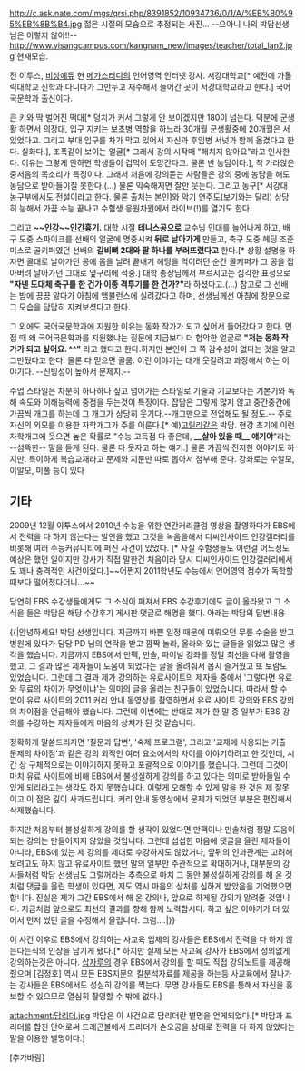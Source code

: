 http://c.ask.nate.com/imgs/qrsi.php/8391852/10934736/0/1/A/%EB%B0%95%EB%8B%B4.jpg
젊은 시절의 모습으로 추정되는 사진... --으아니 나의 박담선생님은 이렇지 않아!!--
http://www.visangcampus.com/kangnam_new/images/teacher/total_lan2.jpg
현재모습.


전 이투스, [[비상에듀]] 현 [[메가스터디]]의 언어영역 인터넷 강사.
서강대학교[* 예전에 가톨릭대학교 신학과 다니다가 그만두고 재수해서 들어간 곳이 서강대학교라고 한다.] 국어국문학과 출신이다.

큰 키와 딱 벌어진 떡대[* 덩치가 커서 그렇게 안 보이겠지만 180이 넘는다. 덕분에 군생활 하면서 의장대, 입구 지키는 보초병 역할을 하느라 30개월 군생활중에 20개월은 서 있었다고. 그리고 부대 입구를 차가 막고 있어서 자신과 후임병 서넛과 함께 옮겼다고 한다. 실화다.], 조폭같이 보이는 얼굴[* 그래서 강의 시작때 "해치지 않아요"라고 인사한다. 이유는 그렇게 안하면 학생들이 겁먹어 도망간다고. 물론 반 농담이다.], 착 가라앉은 중저음의 목소리가 특징이다. 
그래서 처음에 강의듣는 사람들은 강의 중에 농담을 해도 농담으로 받아들이질 못한다.(...) 물론 익숙해지면 잘만 웃는다. 그리고 농구[* 서강대 농구부에서도 전설이라고 한다. 물론 출처는 본인]와 악기 연주도(보기와는 달리) 상당히 능해서 가끔 수능 끝나고 수험생 응원차원에서 라이브(!)를 열기도 한다.

그리고 '''~~인강~~인간흉기.''' 대학 시절 '''테니스공으로''' 교수님 인대를 늘어나게 하고, 배구 도중 스파이크를 선배의 얼굴에 명중시켜 '''뒤로 날아가게''' 만들고, 축구 도중 헤딩 조준 미스로 골키퍼였던 선배의 '''갈비뼈 2대와 팔 하나를 부러뜨렸다고''' 한다.[* 상황 설명을 하자면 골대로 날아가던 공에 몸을 날려 끝내기 헤딩을 먹이려던 순간 골키퍼가 그 공을 잡아버려 날아가던 그대로 옆구리에 적중.] 대학 총장님께서 부르시고는 심각한 표정으로 '''"자넨 도대체 축구를 한 건가 이종 격투기를 한 건가?"'''라 하셨다고.(…) 참고로 그 선배는 밤에 끙끙 앓다가 아침에 앰뷸런스에 실려갔다고 하며, 선생님께선 아침에 창문으로 그 모습을 담담히 지켜보셨다고 한다. 


그 외에도 국어국문학과에 지원한 이유는 동화 작가가 되고 싶어서 들어갔다고 한다. 면접 때 왜 국어국문학과를 지원했냐는 질문에 지금보다 더 험악한 얼굴로 '''"저는 동화 작가가 되고 싶어요. ^^"''' 라고 했다고 한다.하지만 본인이 그 쪽 감수성이 없다는 것을 알고 그만뒀다고 한다. 물론 다 믿으면 골룸. 이런 이야기는 대개 웃길려고 과장해서 하는 이야기다. --신빙성이 높아서 문제지.--

수업 스타일은 차분히 하나하나 짚고 넘어가는 스타일로 기술과 기교보다는 기본기와 독해 속도와 이해능력에 중점을 두는것이 특징이다. 잡담은 그렇게 많지 않고 중간중간에 가끔씩 개그를 하는데 그 개그가 상당히 웃기다.--개그맨으로 전업해도 될 정도.-- 주로 자신의 외모를 이용한 자학개그가 주를 이룬다.[* 예)[[고릴라]]같은 박담. 현강 초기에 이런 자학개그에 웃으면 높은 확률로 "수능 고득점 다 좋은데, '''__살아 있을 때__ 얘기야'''"라는 --섬뜩한-- 말을 듣게 된다. 물론 다 웃자고 하는 얘기.] 물론 가끔씩 진지한 이야기도 하지만. 특이하게 복습교재라고 문제와 지문만 따로 뽑아서 첨부해 준다.
강좌로는 수알모, 이알모, 미풀 등이 있다


== 기타 ==

2009년 12월 이투스에서 2010년 수능을 위한 연간커리큘럼 영상을 촬영하다가 EBS에서 전력을 다 하지 않는다는 발언을 했고 그것을 녹음을해서 디씨인사이드 인강갤러리를 비롯해 여러 수능커뮤니티에 퍼진 사건이 있었다. [* 사실 수험생들도 이런걸 어느정도 예상은 했던 일이지만 강사가 직접 말한건 처음이라 당시 디씨인사이드 인강갤러리에서도 꽤나 충격적인 사건이었다.]~~어쩐지 2011학년도 수능에서 언어영역 점수가 독학할 때보다 떨어졌다더니...~~

당연히 EBS 수강생들에게도 그 소식이 퍼져서 EBS 수강후기에도 글이 올라왔고 그 소식을 들은 박담은 해당 수강후기 게시판 댓글로 해명을 했다. 아래는 박담의 답변내용

{{|안녕하세요! 박담 선생입니다. 지금까지 바쁜 일정 때문에 미뤄오던 무릎 수술을 받고 병원에 있다가 담당 PD 님의 연락을 받고 깜짝 놀라, 올라와 있는 글들을 읽었고 많은 생각을 했습니다. 지금까지 EBS에서 만팩, 만솔, 파이널 강좌를 정말 최선을 다해 촬영을 했고, 그 결과 많은 제자들이 도움이 되었다는 글을 올려줘서 몹시 즐거웠고 또 보람도 있었습니다. 그런데 그 결과 제가 강의하는 유료사이트의 제자들 중에서 '그렇다면 유료와 무료의 차이가 무엇이냐'는 의미의 글을 올리는 친구들이 있었습니다. 따라서 할 수 없이 유료 사이트의 2011 커리 안내 동영상를 촬영하면서 유료 사이트 강의와 EBS 강의의 차이점을 언급해야 했습니다. 그런데 이번에는 반대로 제가 한 말 중 일부가 EBS 강의를 수강하는 제자들에게 마음의 상처가 된 것 같습니다. 

정확하게 말씀드리자면 '질문과 답변', '숙제 프로그램', 그리고 '교재에 사용되는 기출 문제의 차이점'과 같은 강의 외적인 여러 요소에서의 차이를 이야기하려고 한 것인데, 시간 상 구체적으로는 이야기하지 못하고 포괄적으로 이야기를 했습니다. 그런데 그것이 마치 유료 사이트에 비해 EBS에서 불성실하게 강의를 하고 있다는 의미로 받아들일 수 있게 되리라고는 생각도 하지 못했습니다. 이렇게 오해할 수 있게 말을 한 것은 제 잘못이고 이 점은 깊이 사과드립니다. 커리 안내 동영상에서 문제가 되었던 부분은 편집해서 삭제했습니다. 

하지만 처음부터 불성실하게 강의를 할 생각이 있었다면 만팩이나 만솔처럼 정말 도움이 되는 강의는 만들어지지 않았을 것입니다. 그런데 섭섭한 마음에 댓글을 올린 제자들이 아니라, EBS에 있는 제 강의를 제대로 수강하지도 않았거나, 앞뒤의 인과관계는 고려해 보려고도 하지 않고 유료사이트 했던 말의 일부만 주관적으로 확대하거나, 대부분의 강사들처럼 박담 선생님도 그럴꺼라는 추측으로 마치 그 동안 불성실하게 강의를 해 온 것처럼 댓글을 올린 학생이 있다면, 저도 역시 마음의 상처를 심하게 받았음을 기억했으면 합니다. 진실은 제가 그간 EBS에서 해 온 강의나, 앞으로 하게될 강의가 알려줄 것입니다. 지금처럼 앞으로도 최선의 결과를 향해 함께 노력합시다. 하고 싶은 이야기가 더 있어서 먼저 썼던 글을 수정해서 올립니다. 그럼....|}}

이 사건 이후로 EBS에서 강의하는 사교육 업체의 강사들은 EBS에서 전력을 다 하지 않는다는식의 인상을 남기게 됐다.[* 하지만 실제 모든 사교육 강사가 EBS에서 성의없게 강의하는것은 아니다. [[삽자루]]의 경우 EBS에서 강의를 할 때도 직접 강의노트를 제공해줬으며 [김정호] 역시 모든 EBS지문의 칼분석자료를 제공을 하는등 사교육에서 잘나가는 강사들은 EBS에서도 성실히 강의를 찍는다. 무명 강사들도 EBS를 통해서 자신을 홍보할 수 있으므로 열심히 촬영할 수 밖에 없다.]

attachment:담리더.jpg
박담은 이 사건으로 담리더란 별명을 얻게되었다.[* 박담과 프리더를 합친 단어로써 드래곤볼에서 프리더가 손오공을 상대로 전력을 다 하지 않았다는 말을 이용한 별명이다.]


[추가바람]
